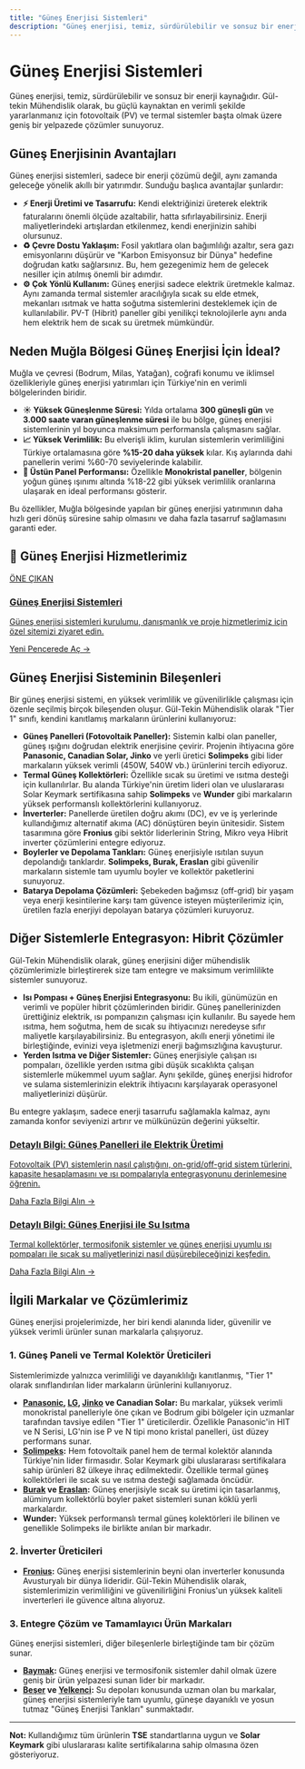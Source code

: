 ```yaml
---
title: "Güneş Enerjisi Sistemleri"
description: "Güneş enerjisi, temiz, sürdürülebilir ve sonsuz bir enerji kaynağıdır. Gül-tekin Mühendislik olarak, bu güçlü kaynaktan en verimli şekilde yararlanmanız için..."
---
```


# Güneş Enerjisi Sistemleri

Güneş enerjisi, temiz, sürdürülebilir ve sonsuz bir enerji kaynağıdır. Gül-tekin Mühendislik olarak, bu güçlü kaynaktan en verimli şekilde yararlanmanız için fotovoltaik (PV) ve termal sistemler başta olmak üzere geniş bir yelpazede çözümler sunuyoruz.

## Güneş Enerjisinin Avantajları

Güneş enerjisi sistemleri, sadece bir enerji çözümü değil, aynı zamanda geleceğe yönelik akıllı bir yatırımdır. Sunduğu başlıca avantajlar şunlardır:

*   **⚡ Enerji Üretimi ve Tasarrufu:** Kendi elektriğinizi üreterek elektrik faturalarını önemli ölçüde azaltabilir, hatta sıfırlayabilirsiniz. Enerji maliyetlerindeki artışlardan etkilenmez, kendi enerjinizin sahibi olursunuz.
*   **♻️ Çevre Dostu Yaklaşım:** Fosil yakıtlara olan bağımlılığı azaltır, sera gazı emisyonlarını düşürür ve "Karbon Emisyonsuz bir Dünya" hedefine doğrudan katkı sağlarsınız. Bu, hem gezegenimiz hem de gelecek nesiller için atılmış önemli bir adımdır.
*   **⚙️ Çok Yönlü Kullanım:** Güneş enerjisi sadece elektrik üretmekle kalmaz. Aynı zamanda termal sistemler aracılığıyla sıcak su elde etmek, mekanları ısıtmak ve hatta soğutma sistemlerini desteklemek için de kullanılabilir. PV-T (Hibrit) paneller gibi yenilikçi teknolojilerle aynı anda hem elektrik hem de sıcak su üretmek mümkündür.

## Neden Muğla Bölgesi Güneş Enerjisi İçin İdeal?

Muğla ve çevresi (Bodrum, Milas, Yatağan), coğrafi konumu ve iklimsel özellikleriyle güneş enerjisi yatırımları için Türkiye'nin en verimli bölgelerinden biridir.

*   **☀️ Yüksek Güneşlenme Süresi:** Yılda ortalama **300 güneşli gün** ve **3.000 saate varan güneşlenme süresi** ile bu bölge, güneş enerjisi sistemlerinin yıl boyunca maksimum performansla çalışmasını sağlar.
*   **📈 Yüksek Verimlilik:** Bu elverişli iklim, kurulan sistemlerin verimliliğini Türkiye ortalamasına göre **%15-20 daha yüksek** kılar. Kış aylarında dahi panellerin verimi %60-70 seviyelerinde kalabilir.
*   **💎 Üstün Panel Performansı:** Özellikle **Monokristal paneller**, bölgenin yoğun güneş ışınımı altında %18-22 gibi yüksek verimlilik oranlarına ulaşarak en ideal performansı gösterir.

Bu özellikler, Muğla bölgesinde yapılan bir güneş enerjisi yatırımının daha hızlı geri dönüş süresine sahip olmasını ve daha fazla tasarruf sağlamasını garanti eder.

## 🌟 Güneş Enerjisi Hizmetlerimiz

<a href="https://gunes-enerjisi.gul-tekinmuhendislik.com" target="_blank" rel="noopener noreferrer" class="link-card featured">
  <div class="link-card-content">
    <span class="badge">ÖNE ÇIKAN</span>
    <h3>Güneş Enerjisi Sistemleri</h3>
    <p>Güneş enerjisi sistemleri kurulumu, danışmanlık ve proje hizmetlerimiz için özel sitemizi ziyaret edin.</p>
    <span class="link-card-cta">Yeni Pencerede Aç →</span>
  </div>
</a>

## Güneş Enerjisi Sisteminin Bileşenleri

Bir güneş enerjisi sistemi, en yüksek verimlilik ve güvenilirlikle çalışması için özenle seçilmiş birçok bileşenden oluşur. Gül-Tekin Mühendislik olarak "Tier 1" sınıfı, kendini kanıtlamış markaların ürünlerini kullanıyoruz:

*   **Güneş Panelleri (Fotovoltaik Paneller):** Sistemin kalbi olan paneller, güneş ışığını doğrudan elektrik enerjisine çevirir. Projenin ihtiyacına göre **Panasonic, Canadian Solar, Jinko** ve yerli üretici **Solimpeks** gibi lider markaların yüksek verimli (450W, 540W vb.) ürünlerini tercih ediyoruz.
*   **Termal Güneş Kollektörleri:** Özellikle sıcak su üretimi ve ısıtma desteği için kullanılırlar. Bu alanda Türkiye'nin üretim lideri olan ve uluslararası Solar Keymark sertifikasına sahip **Solimpeks** ve **Wunder** gibi markaların yüksek performanslı kollektörlerini kullanıyoruz.
*   **İnverterler:** Panellerde üretilen doğru akımı (DC), ev ve iş yerlerinde kullandığımız alternatif akıma (AC) dönüştüren beyin ünitesidir. Sistem tasarımına göre **Fronius** gibi sektör liderlerinin String, Mikro veya Hibrit inverter çözümlerini entegre ediyoruz.
*   **Boylerler ve Depolama Tankları:** Güneş enerjisiyle ısıtılan suyun depolandığı tanklardır. **Solimpeks, Burak, Eraslan** gibi güvenilir markaların sistemle tam uyumlu boyler ve kollektör paketlerini sunuyoruz.
*   **Batarya Depolama Çözümleri:** Şebekeden bağımsız (off-grid) bir yaşam veya enerji kesintilerine karşı tam güvence isteyen müşterilerimiz için, üretilen fazla enerjiyi depolayan batarya çözümleri kuruyoruz.

## Diğer Sistemlerle Entegrasyon: Hibrit Çözümler

Gül-Tekin Mühendislik olarak, güneş enerjisini diğer mühendislik çözümlerimizle birleştirerek size tam entegre ve maksimum verimlilikte sistemler sunuyoruz.

*   **Isı Pompası + Güneş Enerjisi Entegrasyonu:** Bu ikili, günümüzün en verimli ve popüler hibrit çözümlerinden biridir. Güneş panellerinizden ürettiğiniz elektrik, ısı pompanızın çalışması için kullanılır. Bu sayede hem ısıtma, hem soğutma, hem de sıcak su ihtiyacınızı neredeyse sıfır maliyetle karşılayabilirsiniz. Bu entegrasyon, akıllı enerji yönetimi ile birleştiğinde, evinizi veya işletmenizi enerji bağımsızlığına kavuşturur.
*   **Yerden Isıtma ve Diğer Sistemler:** Güneş enerjisiyle çalışan ısı pompaları, özellikle yerden ısıtma gibi düşük sıcaklıkta çalışan sistemlerle mükemmel uyum sağlar. Aynı şekilde, güneş enerjisi hidrofor ve sulama sistemlerinizin elektrik ihtiyacını karşılayarak operasyonel maliyetlerinizi düşürür.

Bu entegre yaklaşım, sadece enerji tasarrufu sağlamakla kalmaz, aynı zamanda konfor seviyenizi artırır ve mülkünüzün değerini yükseltir.

<a href="/hizmetlerimiz/gunes-enerjisi-ile-elektrik-uretimi" class="link-card">
  <div class="link-card-content">
    <h3>Detaylı Bilgi: Güneş Panelleri ile Elektrik Üretimi</h3>
    <p>Fotovoltaik (PV) sistemlerin nasıl çalıştığını, on-grid/off-grid sistem türlerini, kapasite hesaplamasını ve ısı pompalarıyla entegrasyonunu derinlemesine öğrenin.</p>
    <span class="link-card-cta">Daha Fazla Bilgi Alın →</span>
  </div>
</a>

<a href="/hizmetlerimiz/gunes-enerjisi-ile-su-isitma" class="link-card">
  <div class="link-card-content">
    <h3>Detaylı Bilgi: Güneş Enerjisi ile Su Isıtma</h3>
    <p>Termal kollektörler, termosifonik sistemler ve güneş enerjisi uyumlu ısı pompaları ile sıcak su maliyetlerinizi nasıl düşürebileceğinizi keşfedin.</p>
    <span class="link-card-cta">Daha Fazla Bilgi Alın →</span>
  </div>
</a>

## İlgili Markalar ve Çözümlerimiz

Güneş enerjisi projelerimizde, her biri kendi alanında lider, güvenilir ve yüksek verimli ürünler sunan markalarla çalışıyoruz.

### 1. Güneş Paneli ve Termal Kolektör Üreticileri

Sistemlerimizde yalnızca verimliliği ve dayanıklılığı kanıtlanmış, "Tier 1" olarak sınıflandırılan lider markaların ürünlerini kullanıyoruz.

*   **[Panasonic](/markalar/panasonic), [LG](/markalar/lg), [Jinko](/markalar/jinko) ve Canadian Solar:** Bu markalar, yüksek verimli monokristal panelleriyle öne çıkan ve Bodrum gibi bölgeler için uzmanlar tarafından tavsiye edilen "Tier 1" üreticilerdir. Özellikle Panasonic'in HIT ve N Serisi, LG'nin ise P ve N tipi mono kristal panelleri, üst düzey performans sunar.
*   **[Solimpeks](/markalar/solimpeks):** Hem fotovoltaik panel hem de termal kolektör alanında Türkiye'nin lider firmasıdır. Solar Keymark gibi uluslararası sertifikalara sahip ürünleri 82 ülkeye ihraç edilmektedir. Özellikle termal güneş kollektörleri ile sıcak su ve ısıtma desteği sağlamada öncüdür.
*   **[Burak](/markalar/burak) ve [Eraslan](/markalar/eraslan):** Güneş enerjisiyle sıcak su üretimi için tasarlanmış, alüminyum kollektörlü boyler paket sistemleri sunan köklü yerli markalardır.
*   **Wunder:** Yüksek performanslı termal güneş kolektörleri ile bilinen ve genellikle Solimpeks ile birlikte anılan bir markadır.

### 2. İnverter Üreticileri

*   **[Fronius](/markalar/fronius):** Güneş enerjisi sistemlerinin beyni olan inverterler konusunda Avusturyalı bir dünya lideridir. Gül-Tekin Mühendislik olarak, sistemlerimizin verimliliğini ve güvenilirliğini Fronius'un yüksek kaliteli inverterleri ile güvence altına alıyoruz.

### 3. Entegre Çözüm ve Tamamlayıcı Ürün Markaları

Güneş enerjisi sistemleri, diğer bileşenlerle birleştiğinde tam bir çözüm sunar.

*   **[Baymak](/markalar/baymak):** Güneş enerjisi ve termosifonik sistemler dahil olmak üzere geniş bir ürün yelpazesi sunan lider bir markadır.
*   **[Beşer](/markalar/beser) ve [Yelkenci](/markalar/yelkenci):** Su depoları konusunda uzman olan bu markalar, güneş enerjisi sistemleriyle tam uyumlu, güneşe dayanıklı ve yosun tutmaz "Güneş Enerjisi Tankları" sunmaktadır.

---
**Not:** Kullandığımız tüm ürünlerin **TSE** standartlarına uygun ve **Solar Keymark** gibi uluslararası kalite sertifikalarına sahip olmasına özen gösteriyoruz.
